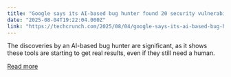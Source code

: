 ```yaml
---
title: "Google says its AI-based bug hunter found 20 security vulnerabilities"
date: "2025-08-04T19:22:04.000Z"
link: "https://techcrunch.com/2025/08/04/google-says-its-ai-based-bug-hunter-found-20-security-vulnerabilities/"
---
```


The discoveries by an AI-based bug hunter are significant, as it shows these tools are starting to get real results, even if they still need a human.

[Read more](https://techcrunch.com/2025/08/04/google-says-its-ai-based-bug-hunter-found-20-security-vulnerabilities/)
